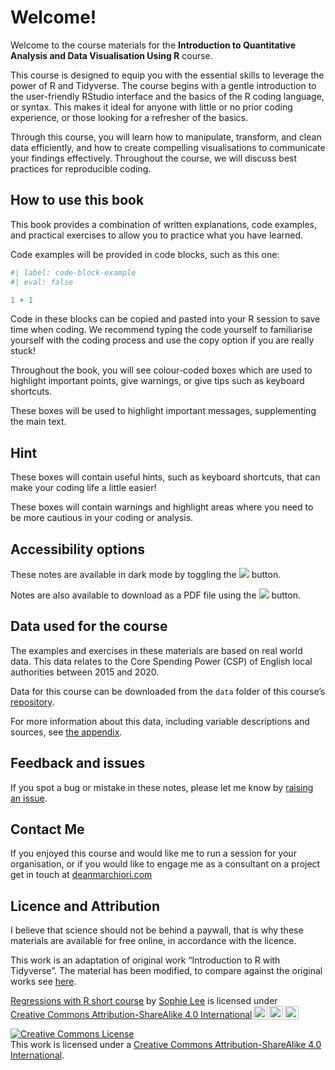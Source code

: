 # Welcome! {.unnumbered}

Welcome to the course materials for the **Introduction to Quantitative Analysis and Data Visualisation Using R** course. 

This course is designed to equip you with the essential skills to leverage the power of R and Tidyverse. The course begins with a gentle introduction to the user-friendly RStudio interface and the basics of the R coding language, or syntax. This makes it ideal for anyone with little or no prior coding experience, or those looking for a refresher of the basics.

Through this course, you will learn how to manipulate, transform, and clean data efficiently, and how to create compelling visualisations to communicate your findings effectively. Throughout the course, we will discuss best practices for reproducible coding. 

## How to use this book
This book provides a combination of written explanations, code examples, and practical exercises to allow you to practice what you have learned. 

Code examples will be provided in code blocks, such as this one:

```r
#| label: code-block-example
#| eval: false

1 + 1
```

Code in these blocks can be copied and pasted into your R session to save time when coding. We recommend typing the code yourself to familiarise yourself with the coding process and use the copy option if you are really stuck! 

Throughout the book, you will see colour-coded boxes which are used to highlight important points, give warnings, or give tips such as keyboard shortcuts.

:::{.callout-note}
These boxes will be used to highlight important messages, supplementing the main text.
:::

:::{.callout-tip}
## Hint

These boxes will contain useful hints, such as keyboard shortcuts, that can make your coding life a little easier!
:::

:::{.callout-warning}
These boxes will contain warnings and highlight areas where you need to be more cautious in your coding or analysis.
:::


## Accessibility options
These notes are available in dark mode by toggling the ![](images/dark_mode.png) button. 

Notes are also available to download as a PDF file using the ![](images/pdf.png) button.

## Data used for the course
The examples and exercises in these materials are based on real world data. This data relates to the Core Spending Power (CSP) of English local authorities between 2015 and 2020.

Data for this course can be downloaded from the `data` folder of this course's [repository](https://github.com/deanmarchiori/intro-quant-analysis).

For more information about this data, including variable descriptions and sources, see [the appendix](data_description.qmd).

## Feedback and issues
If you spot a bug or mistake in these notes, please let me know by [raising an issue](https://github.com/deanmarchiori/intro-quant-analysis/issues).

## Contact Me  
If you enjoyed this course and would like me to run a session for your organisation, or if you would like to engage me as a consultant on a project get in touch at [deanmarchiori.com](https://www.deanmarchiori.com/)

## Licence and Attribution

I believe that science should not be behind a paywall, that is why these materials are available for free online, in accordance with the licence.  

 This work is an adaptation of original work "Introduction to R with Tidyverse".  The material has been modified, to compare against the original works see [here](https://github.com/sophie-a-lee/Introduction_R_Tidyverse_course).
 
  <p xmlns:cc="http://creativecommons.org/ns#" xmlns:dct="http://purl.org/dc/terms/"><a property="dct:title" rel="cc:attributionURL" href="https://github.com/sophie-a-lee/regression_course">Regressions with R short course</a> by <a rel="cc:attributionURL dct:creator" property="cc:attributionName" href="https://github.com/sophie-a-lee">Sophie Lee</a> is licensed under <a href="https://creativecommons.org/licenses/by-sa/4.0/?ref=chooser-v1" target="_blank" rel="license noopener noreferrer" style="display:inline-block;">Creative Commons Attribution-ShareAlike 4.0 International<img style="height:22px!important;margin-left:3px;vertical-align:text-bottom;" src="https://mirrors.creativecommons.org/presskit/icons/cc.svg?ref=chooser-v1" alt=""><img style="height:22px!important;margin-left:3px;vertical-align:text-bottom;" src="https://mirrors.creativecommons.org/presskit/icons/by.svg?ref=chooser-v1" alt=""><img style="height:22px!important;margin-left:3px;vertical-align:text-bottom;" src="https://mirrors.creativecommons.org/presskit/icons/sa.svg?ref=chooser-v1" alt=""></a></p> 

  <a rel="license" href="http://creativecommons.org/licenses/by-nc/4.0/"><img alt="Creative Commons License" style="border-width:0" src="https://i.creativecommons.org/l/by-sa/4.0/88x31.png" /></a><br />This work is licensed under a <a rel="license" href="https://creativecommons.org/licenses/by-sa/4.0/">Creative Commons Attribution-ShareAlike 4.0 International</a>.
 